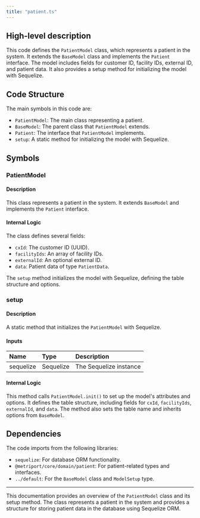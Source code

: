 ```yaml
---
title: "patient.ts"
---
```


## High-level description
This code defines the `PatientModel` class, which represents a patient in the system. It extends the `BaseModel` class and implements the `Patient` interface. The model includes fields for customer ID, facility IDs, external ID, and patient data. It also provides a setup method for initializing the model with Sequelize.

## Code Structure
The main symbols in this code are:
- `PatientModel`: The main class representing a patient.
- `BaseModel`: The parent class that `PatientModel` extends.
- `Patient`: The interface that `PatientModel` implements.
- `setup`: A static method for initializing the model with Sequelize.

## Symbols

### PatientModel
#### Description
This class represents a patient in the system. It extends `BaseModel` and implements the `Patient` interface.

#### Internal Logic
The class defines several fields:
- `cxId`: The customer ID (UUID).
- `facilityIds`: An array of facility IDs.
- `externalId`: An optional external ID.
- `data`: Patient data of type `PatientData`.

The `setup` method initializes the model with Sequelize, defining the table structure and options.

### setup
#### Description
A static method that initializes the `PatientModel` with Sequelize.

#### Inputs
| Name | Type | Description |
|:-----|:-----|:------------|
| sequelize | Sequelize | The Sequelize instance |

#### Internal Logic
This method calls `PatientModel.init()` to set up the model's attributes and options. It defines the table structure, including fields for `cxId`, `facilityIds`, `externalId`, and `data`. The method also sets the table name and inherits options from `BaseModel`.

## Dependencies
The code imports from the following libraries:
- `sequelize`: For database ORM functionality.
- `@metriport/core/domain/patient`: For patient-related types and interfaces.
- `../default`: For the `BaseModel` class and `ModelSetup` type.

---

This documentation provides an overview of the `PatientModel` class and its setup method. The class represents a patient in the system and provides a structure for storing patient data in the database using Sequelize ORM.